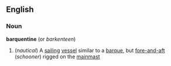 ==English==
===Noun===
'''barquentine''' (or ''barkenteen'')
#(''nautical'') A [[sailing]] [[vessel]] similar to a [[barque]], but [[fore-and-aft]] (''schooner'') rigged on the [[mainmast]]